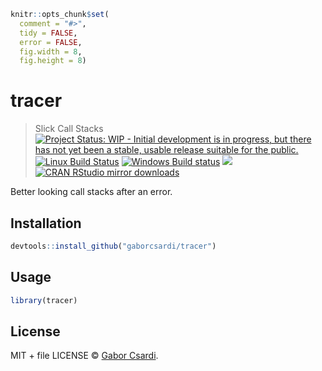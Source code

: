 
```r
knitr::opts_chunk$set(
  comment = "#>",
  tidy = FALSE,
  error = FALSE,
  fig.width = 8,
  fig.height = 8)
```

# tracer

> Slick Call Stacks
[![Project Status: WIP - Initial development is in progress, but there has not yet been a stable, usable release suitable for the public.](http://www.repostatus.org/badges/latest/wip.svg)](http://www.repostatus.org/#wip)
[![Linux Build Status](https://travis-ci.org/gaborcsardi/tracer.svg?branch=master)](https://travis-ci.org/gaborcsardi/tracer)
[![Windows Build status](https://ci.appveyor.com/api/projects/status/github/gaborcsardi/tracer?svg=true)](https://ci.appveyor.com/project/gaborcsardi/tracer)
[![](http://www.r-pkg.org/badges/version/tracer)](http://www.r-pkg.org/pkg/tracer)
[![CRAN RStudio mirror downloads](http://cranlogs.r-pkg.org/badges/tracer)](http://www.r-pkg.org/pkg/tracer)


Better looking call stacks after an error.

## Installation

```r
devtools::install_github("gaborcsardi/tracer")
```

## Usage

```r
library(tracer)
```

## License

MIT + file LICENSE © [Gabor Csardi](https://github.com/gaborcsardi).
